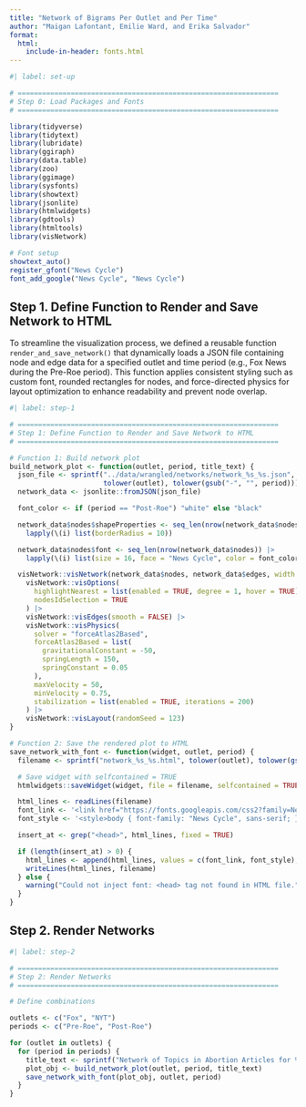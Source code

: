 ```yaml
---
title: "Network of Bigrams Per Outlet and Per Time"
author: "Maigan Lafontant, Emilie Ward, and Erika Salvador"
format:
  html:
    include-in-header: fonts.html
---
```


```r
#| label: set-up

# ================================================================
# Step 0: Load Packages and Fonts
# ================================================================

library(tidyverse)
library(tidytext)
library(lubridate)
library(ggiraph)
library(data.table)
library(zoo)
library(ggimage)
library(sysfonts)
library(showtext)
library(jsonlite)
library(htmlwidgets)
library(gdtools)
library(htmltools)
library(visNetwork)

# Font setup
showtext_auto()
register_gfont("News Cycle")
font_add_google("News Cycle", "News Cycle")  
```

## Step 1. Define Function to Render and Save Network to HTML

To streamline the visualization process, we defined a reusable function `render_and_save_network()` that dynamically loads a JSON file containing node and edge data for a specified outlet and time period (e.g., Fox News during the Pre-Roe period). This function applies consistent styling such as custom font, rounded rectangles for nodes, and force-directed physics for layout optimization to enhance readability and prevent node overlap.

```r
#| label: step-1

# ================================================================
# Step 1: Define Function to Render and Save Network to HTML
# ================================================================

# Function 1: Build network plot
build_network_plot <- function(outlet, period, title_text) {
  json_file <- sprintf("../data/wrangled/networks/network_%s_%s.json", 
                       tolower(outlet), tolower(gsub("-", "", period)))
  network_data <- jsonlite::fromJSON(json_file)

  font_color <- if (period == "Post-Roe") "white" else "black"

  network_data$nodes$shapeProperties <- seq_len(nrow(network_data$nodes)) |> 
    lapply(\(i) list(borderRadius = 10))

  network_data$nodes$font <- seq_len(nrow(network_data$nodes)) |> 
    lapply(\(i) list(size = 16, face = "News Cycle", color = font_color, multi = "html"))

  visNetwork::visNetwork(network_data$nodes, network_data$edges, width = "100%", height = "800px") |>
    visNetwork::visOptions(
      highlightNearest = list(enabled = TRUE, degree = 1, hover = TRUE),
      nodesIdSelection = TRUE
    ) |>
    visNetwork::visEdges(smooth = FALSE) |>
    visNetwork::visPhysics(
      solver = "forceAtlas2Based",
      forceAtlas2Based = list(
        gravitationalConstant = -50,
        springLength = 150,
        springConstant = 0.05
      ),
      maxVelocity = 50,
      minVelocity = 0.75,
      stabilization = list(enabled = TRUE, iterations = 200)
    ) |>
    visNetwork::visLayout(randomSeed = 123)
}

# Function 2: Save the rendered plot to HTML
save_network_with_font <- function(widget, outlet, period) {
  filename <- sprintf("network_%s_%s.html", tolower(outlet), tolower(gsub("-", "", period)))

  # Save widget with selfcontained = TRUE
  htmlwidgets::saveWidget(widget, file = filename, selfcontained = TRUE)

  html_lines <- readLines(filename)
  font_link <- '<link href="https://fonts.googleapis.com/css2?family=News+Cycle&display=swap" rel="stylesheet">'
  font_style <- '<style>body { font-family: "News Cycle", sans-serif; }</style>'

  insert_at <- grep("<head>", html_lines, fixed = TRUE)

  if (length(insert_at) > 0) {
    html_lines <- append(html_lines, values = c(font_link, font_style), after = insert_at[1])
    writeLines(html_lines, filename)
  } else {
    warning("Could not inject font: <head> tag not found in HTML file.")
  }
}


```

## Step 2. Render Networks

```r
#| label: step-2

# ================================================================
# Step 2: Render Networks
# ================================================================

# Define combinations

outlets <- c("Fox", "NYT")
periods <- c("Pre-Roe", "Post-Roe")

for (outlet in outlets) {
  for (period in periods) {
    title_text <- sprintf("Network of Topics in Abortion Articles for %s (%s)", outlet, period)
    plot_obj <- build_network_plot(outlet, period, title_text)
    save_network_with_font(plot_obj, outlet, period)
  }
}
```
